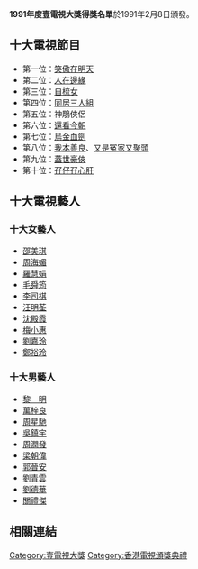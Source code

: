'''1991年度壹電視大獎得獎名單'''於1991年2月8日頒發。

== 十大電視節目 ==
*第一位：[[笑傲在明天|笑傲在明天]] 
*第二位：[[人在邊緣|人在邊緣]]
*第三位：[[自梳女_(電視劇)|自梳女]]
*第四位：[[同居三人組|同居三人組]]
*第五位：神鵰俠侶
*第六位：[[還看今朝|還看今朝]]
*第七位：[[烏金血劍|烏金血劍]]
*第八位：[[我本善良_(香港電視劇)|我本善良]]、[[又是冤家又聚頭|又是冤家又聚頭]]
*第九位：[[蓋世豪俠|蓋世豪俠]]
*第十位：[[孖仔孖心肝|孖仔孖心肝]]

== 十大電視藝人 ==
=== 十大女藝人 ===
*[[邵美琪|邵美琪]]
*[[周海媚|周海媚]]
*[[羅慧娟|羅慧娟]]
*[[毛舜筠|毛舜筠]]
*[[李司棋|李司棋]]
*[[汪明荃|汪明荃]]
*[[沈殿霞|沈殿霞]]
*[[梅小惠|梅小惠]]
*[[劉嘉玲|劉嘉玲]]
*[[鄭裕玲|鄭裕玲]]

=== 十大男藝人 ===
*[[黎明|黎　明]]
*[[萬梓良|萬梓良]]
*[[周星馳|周星馳]]
*[[吳鎮宇|吳鎮宇]]
*[[周潤發|周潤發]]
*[[梁朝偉|梁朝偉]]
*[[郭晉安|郭晉安]]
*[[劉青雲|劉青雲]]
*[[劉德華|劉德華]]
*[[關禮傑|關禮傑]]

== 相關連結 ==
{{壹電視大獎}}
{{香港電視頒獎典禮}}

[[Category:壹電視大獎|Category:壹電視大獎]]
[[Category:香港電視頒獎典禮|Category:香港電視頒獎典禮]]